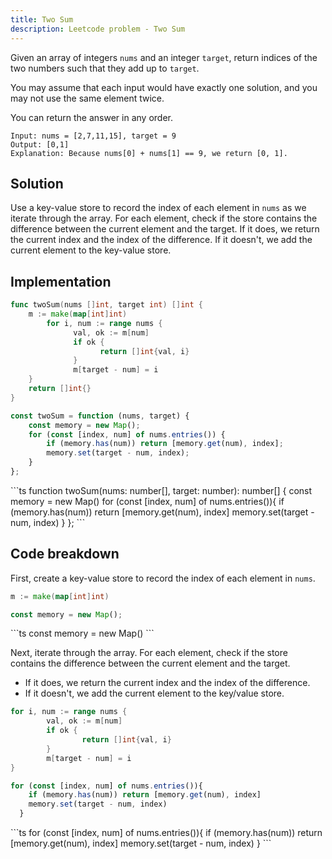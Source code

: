 ```yaml
---
title: Two Sum
description: Leetcode problem - Two Sum
---
```



Given an array of integers `nums` and an integer `target`, return indices of the two numbers such that they add up to `target`.

You may assume that each input would have exactly one solution, and you may not use the same element twice.

You can return the answer in any order.

```plaintext
Input: nums = [2,7,11,15], target = 9
Output: [0,1]
Explanation: Because nums[0] + nums[1] == 9, we return [0, 1].
```

## Solution

Use a key-value store to record the index of each element in `nums` as we iterate through the array. For each element, check if the store contains the difference between the current element and the target. If it does, we return the current index and the index of the difference. If it doesn't, we add the current element to the key-value store.

## Implementation

<Tabs>
  <TabItem label="go">

```go
func twoSum(nums []int, target int) []int {
  	m := make(map[int]int)
		for i, num := range nums {
			  val, ok := m[num]
			  if ok {
				    return []int{val, i}
			  }
			  m[target - num] = i
    }
    return []int{}
}
```

  </TabItem>
  <TabItem label="js">

```js
const twoSum = function (nums, target) {
	const memory = new Map();
	for (const [index, num] of nums.entries()) {
		if (memory.has(num)) return [memory.get(num), index];
		memory.set(target - num, index);
	}
};

```

  </TabItem>
  <TabItem label="ts">
```ts
function twoSum(nums: number[], target: number): number[] {
	const memory = new Map<number, number>()
  for (const [index, num] of nums.entries()){
    if (memory.has(num)) return [memory.get(num), index]
    memory.set(target - num, index)
  }
};
```
  </TabItem>
</Tabs>

## Code breakdown

First, create a key-value store to record the index of each element in `nums`.

<Tabs>
  <TabItem label="go">

```go
m := make(map[int]int)
```

  </TabItem>
  <TabItem label="js">

```js
const memory = new Map();
```

  </TabItem>
  <TabItem label="ts">
```ts
const memory = new Map<number, number>()
```
  </TabItem>
</Tabs>

Next, iterate through the array. For each element, check if the store contains the difference between the current element and the target.

- If it does, we return the current index and the index of the difference. 
- If it doesn't, we add the current element to the key/value store.

<Tabs>
  <TabItem label="go">

```go
for i, num := range nums {
		val, ok := m[num]
		if ok {
				return []int{val, i}
		}
		m[target - num] = i
}
```

  </TabItem>
  <TabItem label="js">

```js
for (const [index, num] of nums.entries()){
    if (memory.has(num)) return [memory.get(num), index]
    memory.set(target - num, index)
  }
```

  </TabItem>
  <TabItem label="ts">
```ts
for (const [index, num] of nums.entries()){
    if (memory.has(num)) return [memory.get(num), index]
    memory.set(target - num, index)
  }
```
  </TabItem>
</Tabs>